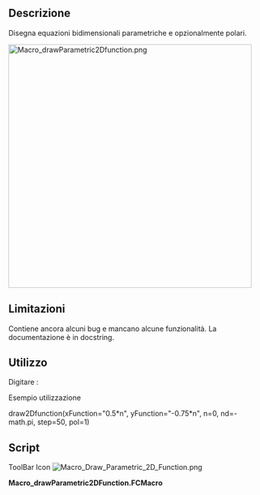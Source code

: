 <languages/>
{{Macro/it
|Name=Macro Draw Parametric 2D Function
|Icon=Macro_Draw_Parametric_2D_Function.png
|Translate=Funzione parametrica 2D
|Description=Disegna funzioni 2D, parametriche e polari.
|Author=T4b
|Version=2.0
|Date=2012-08-30
|FCVersion=Tutte versione
|Download=[https://www.freecadweb.org/wiki/images/0/03/Macro_Draw_Parametric_2D_Function.png Icona per la ToolBar]
}}

==Descrizione==
Disegna equazioni bidimensionali parametriche e opzionalmente polari.

[[Image:Macro_drawParametric2Dfunction.png|480px]]{{Caption|DrawParametric2DFunction}}

==Limitazioni==
Contiene ancora alcuni bug e mancano alcune funzionalità. La documentazione è in docstring.

==Utilizzo==
Digitare :


Esempio utilizzazione

draw2Dfunction(xFunction="0.5*n", yFunction="-0.75*n", n=0, nd=-math.pi, step=50, pol=1)

==Script==

ToolBar Icon [[Image:Macro_Draw_Parametric_2D_Function.png]]

'''Macro_drawParametric2DFunction.FCMacro'''

{{MacroCode|code=

import FreeCAD, FreeCADGui, Part
import math

def evalFunction(suppliedFunction, n):
	"""This function uses eval to evaluate suppliedFunction.
	
	It does in no way check whether suppliedFunction is evil, thus it is itself evil!
	"""
	return eval(suppliedFunction)

def draw2Dfunction(xFunction="n", yFunction="n", n=-5, nd=10, step=10, z=0, pol=0):
	"""Draws 2-dimensional mathemathical functions
	
	The function is drawn for n's between n and n+nd, in steps of 1/step, on the z-coordinate z.
	Equations for x and y can be given (xFunction and yFunction arguments), they default to n.
	
	If pol=1 then x is interpreted as r and y is interpreted as t.
	"""
	nStart=n
	while math.fabs(n-nd)-1.0/step>0:
		print( "n: " + str(n))
		x=evalFunction(xFunction, n)
		y=evalFunction(yFunction, n)
		nNext=n+math.copysign(1,nd-n)/step 
		print( "nNext: " + str(nNext))
		xNext=evalFunction(xFunction, nNext)
		yNext=evalFunction(yFunction, nNext)
		if pol==0:
			nextSeg=(x,y,z),(xNext,yNext,z)
		else:
			nextSeg=(x*math.cos(y),x*math.sin(y),z),(xNext*math.cos(yNext),xNext*math.sin(yNext),z)
		print( "nextSeg: " + str(nextSeg))
		nomme=Part.makeLine(*nextSeg)
		if n==nStart:
			WWire=Part.Wire([nomme])
		else:
			WWire=Part.Wire([WWire,nomme])
		n=nNext
	Part.show(WWire)
#Example usage:
draw2Dfunction(xFunction="0.5*n", yFunction="-0.75*n", n=0, nd=-math.pi, step=50, pol=1)

}}